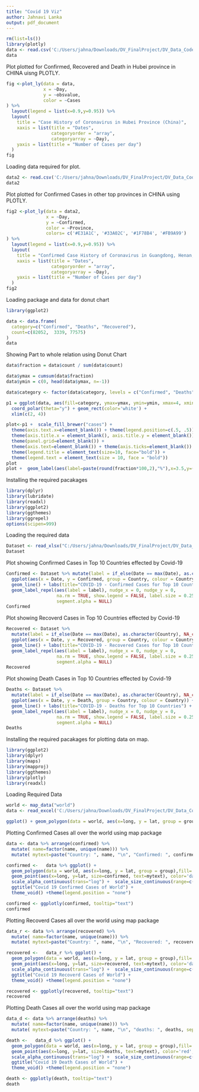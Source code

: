 ---
title: "Covid 19 Viz"
author: Jahnavi Lanka
output: pdf_document
---


```{r}
rm(list=ls())
library(plotly)
data <- read.csv('C:/Users/jahna/Downloads/DV_FinalProject/DV_Data_Code/hubei.csv')
data
```

Plot plotted for Confirmed, Recovered and Death in Hubei province in CHINA uisng PLOTLY.

```{r}
fig <-plot_ly(data = data, 
              x = ~Day, 
              y = ~obsvalue,
              color = ~Cases
) %>% 
  layout(legend = list(x=0.9,y=0.95)) %>% 
  layout(
    title = "Case History of Coronavirus in Hubei Province (China)",
    xaxis = list(title = "Dates",
                 categoryorder = "array",
                 categoryarray = ~Day),
    yaxis = list(title = "Number of Cases per day")
  )
fig
```

Loading data required for plot.

```{r}
data2 <- read.csv('C:/Users/jahna/Downloads/DV_FinalProject/DV_Data_Code/province.csv')
data2
```

Plot plotted for Confirmed Cases in other top provinces in CHINA using PLOTLY.

```{r}
fig2 <-plot_ly(data = data2, 
               x = ~Day, 
               y = ~Confirmed,
               color = ~Province,
               colors= c('#E31A1C', '#33A02C', '#1F78B4', '#FB9A99')
) %>% 
  layout(legend = list(x=0.9,y=0.95)) %>% 
  layout(
    title = "Confirmed Case History of Coronavirus in Guangdong, Henan, Hunan and	Zhejiang Provinces (China)",
    xaxis = list(title = "Dates",
                 categoryorder = "array",
                 categoryarray = ~Day),
    yaxis = list(title = "Number of Cases per day")
  )
fig2
```

Loading package and data for donut chart

```{r}
library(ggplot2)

data <- data.frame(
  category=c("Confirmed", "Deaths", "Recovered"),
  count=c(82052,  3339, 77575)
)
data
```

Showing Part to whole relation using Donut Chart

```{r}
data$fraction = data$count / sum(data$count)

data$ymax = cumsum(data$fraction)
data$ymin = c(0, head(data$ymax, n=-1))

data$category <- factor(data$category, levels = c("Confirmed", "Deaths", "Recovered"))

p1 = ggplot(data, aes(fill=category, ymax=ymax, ymin=ymin, xmax=4, xmin=3)) +
  coord_polar(theta="y") + geom_rect(color='white') +
  xlim(c(2, 4))

plot<-p1 +  scale_fill_brewer("cases") +
  theme(axis.text.x=element_blank()) + theme(legend.position=c(.5, .5)) + ggtitle("Covid-19 Cases in China") +
  theme(axis.title.x = element_blank(), axis.title.y = element_blank())+
  theme(panel.grid=element_blank()) +
  theme(axis.text=element_blank()) + theme(axis.ticks=element_blank()) +
  theme(legend.title = element_text(size=10, face="bold")) +
  theme(legend.text = element_text(size = 10, face = "bold"))
plot
plot +  geom_label(aes(label=paste(round(fraction*100,2),"%"),x=3.5,y=(ymin+ymax)/2),inherit.aes = TRUE, show.legend = FALSE)
```

Installing the required pacakages

```{r}

library(dplyr)
library(lubridate)
library(readxl)
library(ggplot2)
library(ggthemes)
library(ggrepel)
options(scipen=999)
```

Loading the required data

```{r}

Dataset <- read_xlsx("C:/Users/jahna/Downloads/DV_FinalProject/DV_Data_Code/covid.xlsx")
Dataset
```

Plot showing Confirmed Cases in Top 10 Countries effected by Covid-19

```{r}

Confirmed <- Dataset %>% mutate(label = if_else(Date == max(Date), as.character(Country), NA_character_)) %>%
  ggplot(aes(x = Date, y = Confirmed, group = Country, colour = Country)) + 
  geom_line() + labs(title="COVID-19 - Confirmed Cases for Top 10 Countries") + theme_clean() +
  geom_label_repel(aes(label = label), nudge_x = 0, nudge_y = 0, 
                   na.rm = TRUE, show.legend = FALSE, label.size = 0.25, force=2,
                   segment.alpha = NULL)
Confirmed
```

Plot showing Recoverd Cases in Top 10 Countries effected by Covid-19

```{r}
Recovered <- Dataset %>%
  mutate(label = if_else(Date == max(Date), as.character(Country), NA_character_)) %>%
  ggplot(aes(x = Date, y = Recovered, group = Country, colour = Country)) + 
  geom_line() + labs(title="COVID-19 - Recovered Cases for Top 10 Countries") + theme_clean() +
  geom_label_repel(aes(label = label), nudge_x = 0, nudge_y = 0, 
                   na.rm = TRUE, show.legend = FALSE, label.size = 0.25, force=2, 
                   segment.alpha = NULL)
Recovered
```

Plot showing Death Cases in Top 10 Countries effected by Covid-19

```{r}

Deaths <- Dataset %>%
  mutate(label = if_else(Date == max(Date), as.character(Country), NA_character_)) %>%
  ggplot(aes(x = Date, y = Death, group = Country, colour = Country)) + 
  geom_line() + labs(title="COVID-19 - Deaths for Top 10 Countries") + theme_clean() +
  geom_label_repel(aes(label = label), nudge_x = 0, nudge_y = 0, 
                   na.rm = TRUE, show.legend = FALSE, label.size = 0.25, force=2,
                   segment.alpha = NULL)
Deaths
```

Installing the required pacakages for plotting data on map.

```{r}
library(ggplot2)
library(dplyr)
library(maps)
library(mapproj)
library(ggthemes)
library(plotly)
library(readxl)
```

Loading Required Data

```{r}

world <- map_data("world")
data <- read_excel('C:/Users/jahna/Downloads/DV_FinalProject/DV_Data_Code/world_updated.xlsx')

ggplot() + geom_polygon(data = world, aes(x=long, y = lat, group = group),alpha=0.3)+theme_void()
```

Plotting Confirmed Cases all over the world using map package

```{r}
data <- data %>% arrange(confirmed) %>%
  mutate( name=factor(name, unique(name))) %>%
  mutate( mytext=paste("Country: ", name, "\n", "Confirmed: ", confirmed, sep=""))

confirmed <-   data %>% ggplot() +
  geom_polygon(data = world, aes(x=long, y = lat, group = group),fill='light grey', color='grey',alpha=0.6) +
  geom_point(aes(x=long, y=lat, size=confirmed, text=mytext), color='dark blue',alpha= 0.3) +
  scale_alpha_continuous(trans="log") +  scale_size_continuous(range=c(1,15)) + 
  ggtitle("Covid 19 Confirmed Cases of World") + 
  theme_void() +theme(legend.position = "none")

confirmed <- ggplotly(confirmed, tooltip="text")
confirmed
```

Plotting Recoverd Cases all over the world using map package

```{r}

data_r <- data %>% arrange(recovered) %>%
  mutate( name=factor(name, unique(name))) %>%
  mutate( mytext=paste("Country: ", name, "\n", "Recovered: ", recovered, sep=""))

recovered <-   data_r %>% ggplot() +
  geom_polygon(data = world, aes(x=long, y = lat, group = group),fill='light grey', color='grey',alpha=0.6) +
  geom_point(aes(x=long, y=lat, size=recovered, text=mytext), color='dark green',alpha= 0.3)+
  scale_alpha_continuous(trans="log") +  scale_size_continuous(range=c(1,15)) + 
  ggtitle("Covid 19 Recoverd Cases of World") + 
  theme_void() +theme(legend.position = "none")

recovered <- ggplotly(recovered, tooltip="text")
recovered
```

Plotting Death Cases all over the world using map package

```{r}
data_d <- data %>% arrange(deaths) %>%
  mutate( name=factor(name, unique(name))) %>%
  mutate( mytext=paste("Country: ", name, "\n", "deaths: ", deaths, sep=""))

death <-   data_d %>% ggplot() +
  geom_polygon(data = world, aes(x=long, y = lat, group = group),fill='light grey', color='grey',alpha=0.6) +
  geom_point(aes(x=long, y=lat, size=deaths, text=mytext), color='red',alpha= 0.3)+
  scale_alpha_continuous(trans="log") +  scale_size_continuous(range=c(1,15)) + 
  ggtitle("Covid 19 Death Cases of World") + 
  theme_void() +theme(legend.position = "none")

death <- ggplotly(death, tooltip="text")
death
```